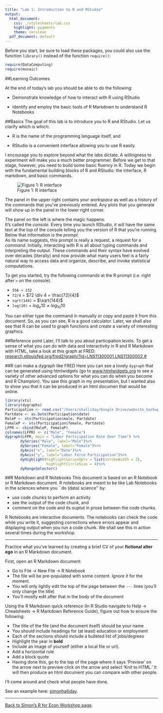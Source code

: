 ```yaml
---
title: "Lab 1: Introduction to R and RStudio"
output:
  html_document:
    css: ./stylesheets/lab.css
    highlight: pygments
    theme: cerulean
  pdf_document: default
---
```


Before you start, be sure to load these packages, you could also use the function `library()` instead of the function `require()`:
```r
require(DataComputing)
require(mosaic)
```

##Learning Outcomes

At the end of today's lab you should be able to do the following: 

- Demonstrate knowledge of how to interact with R using RStudio

- Identify and employ the basic tools of R Markdown to understand R Notebooks


##Basics
The goal of this lab is to introduce you to R and RStudio. 
Let us clarify which is which:

- R is the name of the programming language itself, and

- RStudio is a convenient interface allowing you to use R easily.

I encourage you to explore beyond what the labs dictate. 
A willingness to experiment will make you a much better programmer. 
Before we get to that stage, however, you need to build some basic fluency in R. 
Today we begin with the fundamental building blocks of R and RStudio: the interface, R markdown, and basic commands.

![Figure 1: R interface](more/rInterface2015.png)

The panel in the upper right contains your *workspace* as well as a history of the commands that you've previously entered. 
Any plots that you generate will show up in the panel in the lower right corner.

The panel on the left is where the magic happens.  
It's called the *console*. 
Every time you launch RStudio, it will have the same text at the top of the 
console telling you the version of R that you're running.  
Below that information is the *prompt*.  
As its name suggests, this prompt is really a request, a 
request for a *command*. 
Initially, interacting with R is all about typing commands
and interpreting the output. 
These commands and their syntax have evolved over
decades (literally) and now provide what many users feel is a fairly natural way
to access data and organize, describe, and invoke statistical computations.

To get you started, try the following commands at the R prompt (i.e. right after `>` on the console).  

- `556 + 232`
- `72/4` = $72 \div 4 = \frac{72}{4}$
- `sqrt(144)` = $\sqrt{144}$
- `log(10)` = $log_e 10 \neq log_{10}10$

You can either type the command in manually or copy and paste it from this document. 
So, as you can see, R is a good calculator. 
Later, we shall also see that R can be used to graph functions and create a variety of interesting graphics. 

##Reference point
Later, I'll talk to you about participation levels. To get a sense of what you can do with data and interactivity in R and R Markdown with HTML, take a look at this graph at FRED: 
[research.stlouisfed.org/fred2/graph/?id=LNS11300001,LNS11300002,#](https://research.stlouisfed.org/fred2/graph/?id=LNS11300001,LNS11300002,#) 

##R can make a dygraph like FRED
Here you can see a lovely `dygraph` that can be generated using htmlwidgets (go to
[www.htmlwidgets.org](http://www.htmlwidgets.org/) to see a variety of other advanced options for what you can do when you become and R Champion). You saw this graph in my presentation, but I wanted also to show you that it can be produced in an html documen that would be online.  

```r
library(xts)
library(dygraphs)
Participation <- read.csv("/Users/shalliday/Google Drive/website_backup/eco254/fall_2015/Labs/Lab2/more/labor_force_participation.csv")
Partdate <- as.Date(Participation$date)
MaleP <- xts(Participation$male, Partdate)
FemaleP <- xts(Participation$female, Partdate)
LFPR <- cbind(MaleP, FemaleP)
colnames(LFPR) <- c("Male", "Female")
dygraph(LFPR, main = "Labor Participation Rate Over Time") %>%
       dySeries("Male", label="Male")%>%
       dySeries("Female", label="Female")%>%
       dyAxis("x", label="Date")%>%
       dyAxis("y", label="Labor Force Participation")%>%
       dyHighlight(highlightSeriesOpts = list(strokeWidth = 3), 
                   highlightCircleSize = 4)%>%
       dyRangeSelector()
```

##R Markdown and R Notebooks
This document is based on an R Notebook or R Markdown document. 
R notebooks are meant to be like Lab Notebooks in the sciences where you ``do (data) science'' by: 

- use code chunks to perform an activity
- see the output of the code chunk, and 
- comment on the code and its ouptut in prose between the code chunks. 

R Notebooks are interactive documents. 
The notebooks can check the code while you write it, suggesting corrections where errors appear and displaying output when you run a code chunk. 
We shall see this in action several times during the workshop. 


* * * 
Practice what you've learned by creating a brief CV of your **fictional alter ego** in an R Markdown document. 


First, open an R Markdown document: 

* Go to File -> New File -> R Notebook 
* The file will be pre-populated with some content. Ignore it for the moment. 
* You will only lightly edit the top of the page between the `---` lines (you'll only change the title)
* You'll mostly edit after that in the body of the document

Using the R Markdown quick reference (In R Studio navigate to Help -> Cheatsheets -> R Markdown Reference Guide), figure out how to ensure the following:

- The title of the file (and the document itself) should be your name
- You should include headings for (at least) education or employment
- Each of the sections should include a bulleted list of jobs/degrees
- Highlight the year in **bold**
- Include an image of yourself (either a local file or url).
- Add a horizontal rule
- Add a block quote
- Having done this, go to the top of the page where it says 'Preview' on the arrow next to preview click on the arrow and select 'Knit to HTML.' It will then produce an html document you can compare with other people. 

I'll come around and check what people have done. 

See an example here: [simonhalliday](simonhalliday.html). 

* * * 

[Back to Simon's R for Econ Workshop page](./index.html). 

